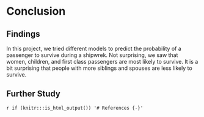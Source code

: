 # Conclusion {#conclusion}

## Findings

In this project, we tried different models to predict the probability of a passenger to survive during a shipwrek. Not surprising, we saw that women, children, and first class passengers are most likely to survive. It is a bit surprising that people with more siblings and spouses are less likely to survive.

## Further Study
`r if (knitr:::is_html_output()) '# References {-}'`